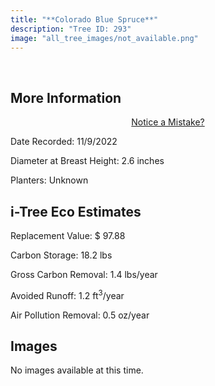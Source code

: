 ```yaml
---
title: "**Colorado Blue Spruce**"
description: "Tree ID: 293"
image: "all_tree_images/not_available.png"
---
```


<br>

## **More Information**
::: column-margin
<center><a class="button" href="https://forms.gle/W6f5nwYxrM33hF4f7">Notice a Mistake?</a></center>
:::


Date Recorded:  11/9/2022

Diameter at Breast Height:  2.6  inches

Planters:  Unknown

## **i-Tree Eco Estimates**


 Replacement Value: $ 97.88

 Carbon Storage:  18.2  lbs

 Gross Carbon Removal:  1.4  lbs/year

 Avoided Runoff:  1.2  ft<sup>3</sup>/year

 Air Pollution Removal:  0.5  oz/year

## **Images**

No images available at this time.
